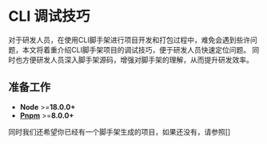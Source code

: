 # CLI 调试技巧

对于研发人员，在使用CLI脚手架进行项目开发和打包过程中，难免会遇到些许问题，本文将着重介绍CLI脚手架项目的调试技巧，便于研发人员快速定位问题。
同时也方便研发人员深入脚手架源码，增强对脚手架的理解，从而提升研发效率。

## 准备工作

- **Node** >=**18.0.0+**
- **[Pnpm](https://pnpm.io)** >=**8.0.0+**

同时我们还希望你已经有一个脚手架生成的项目，如果还没有，请参照[]
